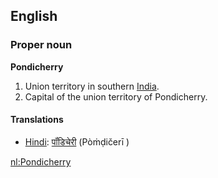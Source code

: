 ==English==
===Proper noun===
'''Pondicherry'''

#Union territory in southern [[India]].
#Capital of the union territory of Pondicherry.

====Translations====
*[[Hindi]]: [[पॉंडिचेरी]] (Pòṁḍičerī	)

[[nl:Pondicherry]]